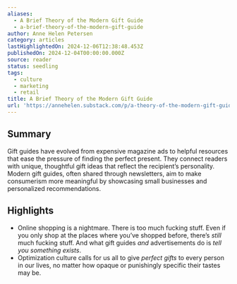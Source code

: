 ```yaml
---
aliases:
  - A Brief Theory of the Modern Gift Guide
  - a-brief-theory-of-the-modern-gift-guide
author: Anne Helen Petersen
category: articles
lastHighlightedOn: 2024-12-06T12:38:48.453Z
publishedOn: 2024-12-04T00:00:00.000Z
source: reader
status: seedling
tags:
  - culture
  - marketing
  - retail
title: A Brief Theory of the Modern Gift Guide
url: 'https://annehelen.substack.com/p/a-theory-of-the-modern-gift-guide'
---
```

## Summary

Gift guides have evolved from expensive magazine ads to helpful resources that ease the pressure of finding the perfect present. They connect readers with unique, thoughtful gift ideas that reflect the recipient’s personality. Modern gift guides, often shared through newsletters, aim to make consumerism more meaningful by showcasing small businesses and personalized recommendations.

## Highlights

- Online shopping is a nightmare. There is too much fucking stuff. Even if you only shop at the places where you’ve shopped before, there’s _still_ much fucking stuff. And what gift guides _and_ advertisements do is _tell you something exists_.
- Optimization culture calls for us all to give _perfect gifts_ to every person in our lives, no matter how opaque or punishingly specific their tastes may be.
